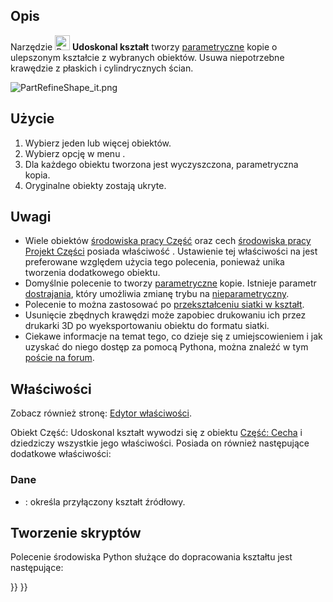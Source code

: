 <languages/>

<div class="mw-translate-fuzzy">
{{Docnav
|[[Part_ElementCopy/pl|Utwórz kopię kształtu elementu]]
|[[Part_SectionCut/pl|Trwałe przycięcie przekroju]]
|[[Part_Workbench/pl|środowisko pracy Część]]
|IconL=Part_ElementCopy.svg
|IconR=Part_SectionCut.svg
|IconC=Workbench_Part.svg
}}
</div>

{{GuiCommand/pl
|Name=Part RefineShape
|Name/pl=Część: Udoskonal kształt
|MenuLocation=Część → Utwórz kopię → Udoskonal kształt
|Workbenches=[[Part_Workbench/pl|Część]]
|SeeAlso=
}}

<span id="Description"></span>
==Opis==

Narzędzie [[Image:Part_RefineShape.svg|24px]] '''Udoskonal kształt''' tworzy [[Glossary/pl#Parametryczny|parametryczne]] kopie o ulepszonym kształcie z wybranych obiektów. Usuwa niepotrzebne krawędzie z płaskich i cylindrycznych ścian.

[[File:PartRefineShape_it.png]]
{{Caption|Oryginał z 11 ścianami ''(po lewej)'' i udoskonalona kopia z 7 ścianami ''(po prawej)''.}}

<span id="Usage"></span>
==Użycie==

# Wybierz jeden lub więcej obiektów.
# Wybierz opcję w menu {{MenuCommand|Część → Utwórz kopię → [[Image:Part_RefineShape.svg|16px]] Udoskonal kształt}}.
# Dla każdego obiektu tworzona jest wyczyszczona, parametryczna kopia.
# Oryginalne obiekty zostają ukryte.

<span id="Notes"></span>
==Uwagi==

* Wiele obiektów [[Part_Workbench/pl|środowiska pracy Część]] oraz cech [[PartDesign_Workbench/pl|środowiska pracy Projekt Części]] posiada właściwość {{PropertyData|Refine}}. Ustawienie tej właściwości na {{TRUE/pl}} jest preferowane względem użycia tego polecenia, ponieważ unika tworzenia dodatkowego obiektu.
* Domyślnie polecenie to tworzy [[Glossary/pl#Parametryczny|parametryczne]] kopie. Istnieje parametr [[Fine-tuning/pl|dostrajania]], który umożliwia zmianę trybu na [[Glossary/pl#Nieparametryczny|nieparametryczny]].
* Polecenie to można zastosować po [[Part_ShapeFromMesh/pl|przekształceniu siatki w kształt]].
* Usunięcie zbędnych krawędzi może zapobiec drukowaniu ich przez drukarki 3D po wyeksportowaniu obiektu do formatu siatki.
* Ciekawe informacje na temat tego, co dzieje się z umiejscowieniem i jak uzyskać do niego dostęp za pomocą Pythona, można znaleźć w tym [https://forum.freecad.org/viewtopic.php?t=77568#p675456 poście na forum].

<span id="Properties"></span>
==Właściwości==

Zobacz również stronę: [[Property_editor/pl|Edytor właściwości]].

Obiekt Część: Udoskonal kształt wywodzi się z obiektu [[Part_Feature/pl|Część: Cecha]] i dziedziczy wszystkie jego właściwości. Posiada on również następujące dodatkowe właściwości:

<span id="Data"></span>
===Dane===

{{TitleProperty|Refine}}

* {{PropertyData|Source|Link}}: określa przyłączony kształt źródłowy.

<span id="Scripting"></span>
==Tworzenie skryptów==

Polecenie środowiska Python służące do dopracowania kształtu jest następujące:

{{Code|code=
shape.removeSplitter()
}}


<div class="mw-translate-fuzzy">
{{Docnav
|[[Part_ElementCopy/pl|Utwórz kopię kształtu elementu]]
|[[Part_SectionCut/pl|Trwałe przycięcie przekroju]]
|[[Part_Workbench/pl|środowisko pracy Część]]
|IconL=Part_ElementCopy.svg
|IconR=Part_SectionCut.svg
|IconC=Workbench_Part.svg
}}
</div>

{{Part_Tools_navi{{#translation:}}}}
{{Userdocnavi{{#translation:}}}}